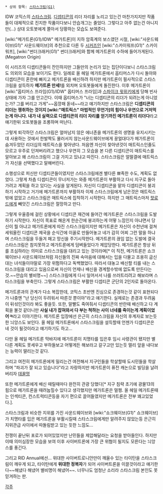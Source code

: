  * 상위 항목: [[스타스크림(G1)]]

IDW 코믹스의 [[스타스크림]].  [[디셉티콘]]의 리더 자리를 노리고 있는건 마찬가지지만 작품들이 대체적으로 진지한 작품이다보니 안습개그는 줄었다.  그렇다고 아주 없는건 아니지만(...) 상대 오토봇에게 쫄아서 당황하는 모습도 보여준다.

[wiki:"메가트론(G1)/IDW" 메가트론]이 지하 암흑계의 보스였던 시절, [wiki:"사운드웨이브(G1)" 사운드웨이브]의 추천으로 다른 두 [[시커즈]]인 [wiki:"스카이워프(G1)" 스카이워프], [wiki:"썬더크래커(G1)" 썬더크래커]와 함께 메가트론의 수하에 들어가게된다.(Megatron Origin)

이 시리즈의 디셉티콘들이 잔인하지만 그들만의 논리가 있는 집단이다보니 스타스크림도 의외의 모습을 보이기도 한다. 일례로 올 헤일 메가트론에서 옵티머스가 다시 돌아와 디셉티콘이 혼란에 빠지고 메가트론을 배신하려 하지만 메가트론이 필사적으로 스타스크림을 설득하자 '''메가트론 만세!'''를 외치며 오토봇들에게 돌진한다. 이후 메가트론이 [wiki:"옵티머스 프라임(G1)/IDW" 옵티머스 프라임]과 [[스파이크 윗위키]]에게 당해 빈사 상태에 가자 그를 안고간다.  이때 옵티머스가 "너는 디셉티콘의 리더가 되려는게 아니었는가?  그를 버리고 가게"~~옵깡패 돋네~~라고 얘기하지만 스타스크림은 '''디셉티콘의 리더는 쟁취하는 것이지 [wiki:"매트릭스" 마법적인 무언가]의 힘이나 우연으로 거저먹는게 아니다. 내가 내 실력으로 디셉티콘의 리더 자리를 얻기까진 메가트론이 리더다'''라고 얘기한뒤 오토봇들을 조롱하며 떠난다.

그렇게 퇴각하던 스타스크림은 얼마남지 않은 에너존을 메가트론의 생명을 유지시키는데 사용하는 것에서 한발짝도 물러서지 않는사운드웨이브에게 꿍얼대다가 메가트론이 숨겨두었던 리더십의 매트릭스을 찾아낸다. 처음엔 자신이 찾아낸것이 매트릭스인줄도 모르고 우주로 던져버리려고 했으나 우연히 그 모습을 본 다른 디셉티콘이 매트릭스를 알아보고 왜 스타스크림이 그걸 가지고 있냐고 따진다. 스타스크림은 얼떨결에 매트릭스가 자신을 선택했다고 말해버린다.

소행성으로 피신만 디셉티콘들이였지만 스타스크림에겐 별다른 뾰족한 수도, 계획도 없었다. 그렇게 차츰 디셉티콘이 무너저가는 와중 메가트론이 부활하고 다시 지구로 돌아가려고 계획을 하고 있다는 사실을 알게된다. 자신이 디셉티콘을 맡자 디셉티콘이 붕괴하기 시작하고 거기에 메가트론까지 부활하자 이제 스타스크림에게 남은것은 매트릭스밖에 없었고 스타스크림은 매트릭스에 집착하기 시작한다. 하지만 그 매트릭스마저 [[핫로드]]에게 빼앗긴 스타스크림은 절망하고 만다.

그렇게 우울증에 걸린 상황에서 디셉티콘 재건에 들어간 메가트론은 스타스크림을 도발하기 시작한다. 자신이 목표로 해온게 한순간에 붕괴하는게 어떻 느낌인지 아냐면서 당신이 뭘 아냐고 메가트론에게 따진 스타스크림이지만 메가트론은 자신이 수천년에 걸쳐 세워올린 디셉티콘 제국을 순식간에 이꼴로 만들어놓고 네가 감히 어찌 그런 말을 하냐며 스타스크림을 두들겨 패고 망신을 주기시작한다. 메가트론의 끊임 없는 도발에 결국 스타스크림은 참지못하고 메가트론에게 덤벼들었다가 제압당한다. 메가트론은 항상 뒤를 조심하라는 의미로 스타스크림을 대리고 있는 것이라며[* 이 직전, 메가트론은 쇼크웨이브나 사운드웨이브처럼 자신들의 진짜 속마음에 대해서는 입을 다물고 조용히 굽신대는 녀석들이야말로 가장 위험하다고 독백했었다. 따라서 대놓고 배신할 티를 내는 스타스크림을 대리고 있음으로써 자신이 언제나 배신을 경계할수밖에 없도록 만든다는것.~~안습의 별비명~~] 스타스크림에게 다시 일어서서 나를 쓰러트리려고 해보라며 스타스크림을 부축인다. 그렇게 스타스크림은 부활한 디셉티콘 군단의 2인자로 돌아온다.

메가트론과의 관계가 다소 복잡한데, 코믹스 초반엔 진심으로 존경하는것 같이 표현되다가 나중엔 "난 당신이 두려워서 따른것 뿐이야"라고 얘기한다. 실제로는 존경과 두려움이 뒤섞인것이라 봐도 좋을듯. 또한, 말빨도 죽여줘서 디셉티콘의 반란때 배신하고 다 계획을 불것 같더니만 '''사실 내가 잡혀와서 다 부는 척하는 사이 너네를 죽이는게 계획이었어ㅋ'''라고 이야기한다. 메가트론 입장에선 은근히 스타스크림을 자신의 후계자로 보는듯한 늬앙스도 보인다. 올 헤일 메가트론에서 스타스크림을 설득할때 언젠가 디셉티콘은 네 것이 될것이라고 얘기하기도 하고…

다만 올 헤일 메가트론 막바지에 메가트론이 치명타를 입은후 임시 사령관이 됐지만 별다른 계획도 못세우고 부하들보고 어떻게든 해보라고 갈구고만 있는듯 멀리 앞을 내다보는 능력이 딸리는것 같다.

그리고 여전히 메가트론에게 밀리는건 여전해서 지구인들을 학살할때 도시민들을 학살하며 "파괴가 잘 되고 있습니다"라고 자랑하지만 메가트론이 퓨전 캐논으로 빌딩을 날려버리자 [[데꿀멍]]

또한 메가트론에게 배신 때릴때마다 완전히 관광 당했다[* 지구 침략 초기에 광물13의 힘으로 메가트론을 때려눕힐수 있다고 생각했지만 메가트론은 멀쩡. 올 헤일 메가트론때는 인섹티콘, 컨스트럭티콘등을 자기 편으로 끌어들였지만 메가트론은 전부 꽤고있었다.].

스타스크림과 비슷한 지위를 가진 사운드웨이브와 [wiki:"쇼크웨이브(G1)" 쇼크웨이브]가 치명타를 입은 메가트론을 부활시킬때 스타스크림에게만 알려주지 않았는등 은근히 지위관급 사이에서 따돌림받고 있는 듯한 느낌도…

전쟁이 끝난뒤 포로가 되어있었지만 난민들을 제압해달라는 요청을 받아들인다. 하지만 이때 의미심장한 모습을 보여 이후 사이버트론에 가장 큰 위협이 될지도 모른다는 늬앙스를 풍긴다.

그리고 RID Annual에선… 위대한 사이버트로니안만이 깨울수 있는 타이탄을 스타스크림이 깨우게 되고, 타이탄에게 '''위대한 정복자'''가 되어 사이버트론을 이끌것이라고 얘기한다~~해냈다 해냈어 별비명이 해냈어~~.  너무나도 엄청난 소리라 스타스크림 본인도 못믿겨하는 판.

[[각주]]
